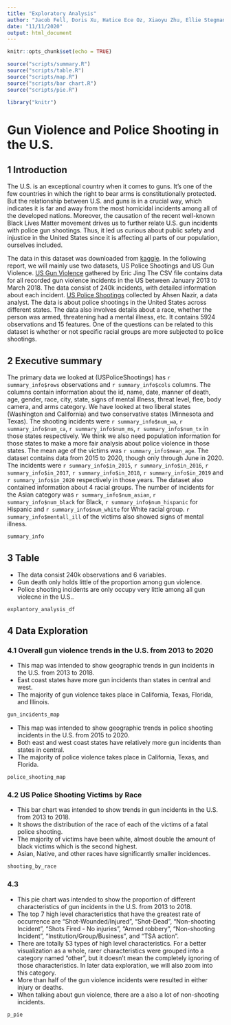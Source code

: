 ```yaml
---
title: "Exploratory Analysis"
author: "Jacob Fell, Doris Xu, Hatice Ece Oz, Xiaoyu Zhu, Ellie Stegman"
date: "11/11/2020"
output: html_document
---
```


```r
knitr::opts_chunk$set(echo = TRUE)

source("scripts/summary.R")
source("scripts/table.R")
source("scripts/map.R")
source("scripts/bar chart.R")
source("scripts/pie.R")

library("knitr")
```

# Gun Violence and Police Shooting in the U.S.

## 1 Introduction
The U.S. is an exceptional country when it comes to guns. It’s one of the few countries in which the right to bear arms is constitutionally protected. But the relationship between U.S. and guns is in a crucial way, which indicates it is far and away from the most homicidal incidents among all of the developed nations. Moreover, the causation of the recent well-known Black Lives Matter movement drives us to further relate U.S. gun incidents with police gun shootings. Thus, it led us curious about public safety and injustice in the United States since it is affecting all parts of our population, ourselves included.

The data in this dataset was downloaded from [kaggle](https://www.kaggle.com/). In the following report, we will mainly use two datasets, US Police Shootings and US Gun Violence. [US Gun Violence](https://www.kaggle.com/ericking310/us-gun-violence) gathered by Eric Jing The CSV file contains data for all recorded gun violence incidents in the US between January 2013 to March 2018. The data consist of 240k incidents, with detailed information about each incident. [US Police Shootings](https://www.kaggle.com/ahsen1330/us-police-shootings) collected by Ahsen Nazir, a data analyst. The data is about police shootings in the United States across different states. The data also involves details about a race, whether the person was armed, threatening had a mental illness, etc. It contains 5924 observations and 15 features. One of the questions can be related to this dataset is whether or not specific racial groups are more subjected to police shootings.


## 2 Executive summary
The primary data we looked at (USPoliceShootings) has `r summary_info$rows` observations and `r summary_info$cols` columns. The columns contain information about the id, name, date, manner of death, age, gender, race, city, state, signs of mental illness, threat level, flee, body camera, and arms category. We have looked at two liberal states (Washington and California) and two conservative states (Minnesota and Texas). The shooting incidents were `r summary_info$num_wa`, `r summary_info$num_ca`, `r summary_info$num_ms`, `r summary_info$num_tx` in those states respectively. We think we also need population information for those states to make a more fair analysis about police violence in those states. The mean age of the victims was `r summary_info$mean_age`. The dataset contains data from 2015 to 2020, though only through June in 2020. The incidents were `r summary_info$in_2015`, `r summary_info$in_2016`, `r summary_info$in_2017`, `r summary_info$in_2018`, `r summary_info$in_2019` and `r summary_info$in_2020` respectively in those years. The dataset also contained information about 4 racial groups.  The number of incidents for the Asian category was `r summary_info$num_asian`, `r summary_info$num_black` for Black, `r summary_info$num_hispanic` for Hispanic and `r summary_info$num_white` for White racial group.  `r summary_info$mentall_ill` of the victims also showed signs of mental illness.
```r
summary_info
```


## 3 Table 
- The data consist 240k observations and 6 variables.
- Gun death only holds little of the proportion among gun violence.
- Police shooting incidents are only occupy very little among all gun violecne in the U.S..
```r
explantory_analysis_df
```


## 4 Data Exploration 
### 4.1 Overall gun violence trends in the U.S. from 2013 to 2020
- This map was intended to show geographic trends in gun incidents in the U.S. from 2013 to 2018.
- East coast states have more gun incidents than states in central and west.
- The majority of gun violence takes place in California, Texas, Florida, and Illinois.
```r
gun_incidents_map
```
- This map was intended to show geographic trends in police shooting incidents in the U.S. from 2015 to 2020.
- Both east and west coast states have relatively more gun incidents than states in central.
- The majority of police violence takes place in California, Texas, and Florida.
```r
police_shooting_map
```


### 4.2 US Police Shooting Victims by Race
- This bar chart was intended to show trends in gun incidents in the U.S. from 2013 to 2018.
- It shows the distribution of the race of each of the victims of a fatal police shooting.
- The majority of victims have been white, almost double the amount of black victims which is the second highest.
- Asian, Native, and other races have significantly smaller incidences. 
```r
shooting_by_race
```


### 4.3
- This pie chart was intended to show the proportion of different characteristics of gun incidents in the U.S. from 2013 to 2018.
- The top 7 high level characteristics that have the greatest rate of occurrence are "Shot-Wounded/Injured", "Shot-Dead", "Non-shooting Incident", "Shots Fired - No injuries", "Armed robbery", "Non-shooting Incident", "Institution/Group/Business", and "TSA action".
- There are totally 53 types of high level characteristics. For a better visualization as a whole, rarer characteristics were grouped into a category named "other", but it doesn't mean the completely ignoring of those characteristics. In later data exploration, we will also zoom into this category.
- More than half of the gun violence incidents were resulted in either injury or deaths.
- When talking about gun violence, there are a also a lot of non-shooting incidents.
```r
p_pie
```
